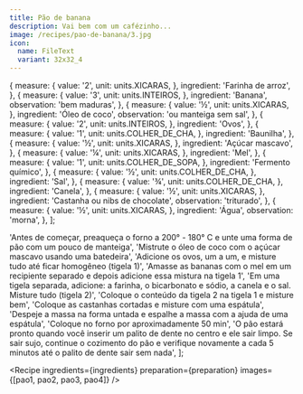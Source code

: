 ```yaml
---
title: Pão de banana
description: Vai bem com um cafézinho...
image: /recipes/pao-de-banana/3.jpg
icon:
  name: FileText
  variant: 32x32_4
---
```




  {
    measure: {
      value: '2',
      unit: units.XICARAS,
    },
    ingredient: 'Farinha de arroz',
  },
  {
    measure: {
      value: '3',
      unit: units.INTEIROS,
    },
    ingredient: 'Banana',
    observation: 'bem maduras',
  },
  {
    measure: {
      value: '½',
      unit: units.XICARAS,
    },
    ingredient: 'Óleo de coco',
    observation: 'ou manteiga sem sal',
  },
  {
    measure: {
      value: '2',
      unit: units.INTEIROS,
    },
    ingredient: 'Ovos',
  },
  {
    measure: {
      value: '1',
      unit: units.COLHER_DE_CHA,
    },
    ingredient: 'Baunilha',
  },
  {
    measure: {
      value: '½',
      unit: units.XICARAS,
    },
    ingredient: 'Açúcar mascavo',
  },
  {
    measure: {
      value: '¼',
      unit: units.XICARAS,
    },
    ingredient: 'Mel',
  },
  {
    measure: {
      value: '1',
      unit: units.COLHER_DE_SOPA,
    },
    ingredient: 'Fermento químico',
  },
  {
    measure: {
      value: '½',
      unit: units.COLHER_DE_CHA,
    },
    ingredient: 'Sal',
  },
  {
    measure: {
      value: '¾',
      unit: units.COLHER_DE_CHA,
    },
    ingredient: 'Canela',
  },
  {
    measure: {
      value: '½',
      unit: units.XICARAS,
    },
    ingredient: 'Castanha ou nibs de chocolate',
    observation: 'triturado',
  },
  {
    measure: {
      value: '½',
      unit: units.XICARAS,
    },
    ingredient: 'Água',
    observation: 'morna',
  },
];

  'Antes de começar, preaqueça o forno a 200° - 180° C e unte uma forma de pão com um pouco de manteiga',
  'Mistrute o óleo de coco com o açúcar mascavo usando uma batedeira',
  'Adicione os ovos, um a um, e misture tudo até ficar homogêneo (tigela 1)',
  'Amasse as bananas com o mel em um recipiente separado e depois adicione essa mistura na tigela 1',
  'Em uma tigela separada, adicione: a farinha, o bicarbonato e sódio, a canela e o sal. Misture tudo (tigela 2)',
  'Coloque o conteúdo da tigela 2 na tigela 1 e misture bem',
  'Coloque as castanhas cortadas e misture com uma espátula',
  'Despeje a massa na forma untada e espalhe a massa com a ajuda de uma espátula',
  'Coloque no forno por aproximadamente 50 min',
  'O pão estará pronto quando você inserir um palito de dente no centro e ele sair limpo. Se sair sujo, continue o cozimento do pão e verifique novamente a cada 5 minutos até o palito de dente sair sem nada',
];

<Recipe
  ingredients={ingredients}
  preparation={preparation}
  images={[pao1, pao2, pao3, pao4]}
/>
